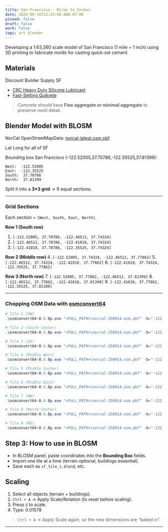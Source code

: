 ```yaml
---
title: San Francisco - Miles to Inches
date: 2025-09-15T13:33:00.000-07:00
pinned: false
draft: false
work: false
tags: art blender
---
```


Developing a 1:63,360 scale model of San Francisco (1 mile = 1 inch) using 3D printing to fabricate molds for casting quick-set cement.


## Materials

Discount Builder Supply SF

- [CRC Heavy Duty Silicone Lubricant](https://www.discountbuilderssupplysf.com/p/crc-heavy-duty-silicone-lubricant/27904435)
- [Fast-Setting Quikrete](https://www.discountbuilderssupplysf.com/p/quikrete-fast-setting-concrete-mix-50-lb/61050035)

> Concrete should have **Fine aggregate or minimal aggregate** to preserve mold detail.




## Blender Model with BLOSM

NorCal OpenStreetMapData: [norcal-latest.osm.pbf](https://download.geofabrik.de/north-america/us/california/norcal.html)

Lat Long for all of SF

Bounding box San Francisco (-122.52005,37.70786,-122.35525,37.81399):

```
West:  -122.52005
East:  -122.35525
South:  37.70786
North:  37.81399
```

Split it into a **3×3 grid** → 9 equal sections.

---

### Grid Sections

Each section = `[West, South, East, North]`.

**Row 1 (South row)**

1. `[-122.52005, 37.70786, -122.46512, 37.74324]`
2. `[-122.46512, 37.70786, -122.41018, 37.74324]`
3. `[-122.41018, 37.70786, -122.35525, 37.74324]`

**Row 2 (Middle row)**
4. `[-122.52005, 37.74324, -122.46512, 37.77862]`
5. `[-122.46512, 37.74324, -122.41018, 37.77862]`
6. `[-122.41018, 37.74324, -122.35525, 37.77862]`

**Row 3 (North row)**
7. `[-122.52005, 37.77862, -122.46512, 37.81399]`
8. `[-122.46512, 37.77862, -122.41018, 37.81399]`
9. `[-122.41018, 37.77862, -122.35525, 37.81399]`

---

### Chopping OSM Data with [osmconvert64](https://wiki.openstreetmap.org/wiki/Osmconvert#Windows)

```powershell
# Tile 1 (SW)
.\osmconvert64-0.8.8p.exe "<FULL_PATH>\norcal-250914.osm.pbf" -b="-122.52005,37.70786,-122.46512,37.74324" -o="<FULL_PATH>\sf_tile_1.osm"

# Tile 2 (South Center)
.\osmconvert64-0.8.8p.exe "<FULL_PATH>\norcal-250914.osm.pbf" -b="-122.46512,37.70786,-122.41018,37.74324" -o="<FULL_PATH>\sf_tile_2.osm"

# Tile 3 (SE)
.\osmconvert64-0.8.8p.exe "<FULL_PATH>\norcal-250914.osm.pbf" -b="-122.41018,37.70786,-122.35525,37.74324" -o="<FULL_PATH>\sf_tile_3.osm"

# Tile 4 (Middle West)
.\osmconvert64-0.8.8p.exe "<FULL_PATH>\norcal-250914.osm.pbf" -b="-122.52005,37.74324,-122.46512,37.77862" -o="<FULL_PATH>\sf_tile_4.osm"

# Tile 5 (Middle Center)
.\osmconvert64-0.8.8p.exe "<FULL_PATH>\norcal-250914.osm.pbf" -b="-122.46512,37.74324,-122.41018,37.77862" -o="<FULL_PATH>\sf_tile_5.osm"

# Tile 6 (Middle East)
.\osmconvert64-0.8.8p.exe "<FULL_PATH>\norcal-250914.osm.pbf" -b="-122.41018,37.74324,-122.35525,37.77862" -o="<FULL_PATH>\sf_tile_6.osm"

# Tile 7 (NW)
.\osmconvert64-0.8.8p.exe "<FULL_PATH>\norcal-250914.osm.pbf" -b="-122.52005,37.77862,-122.46512,37.81399" -o="<FULL_PATH>\sf_tile_7.osm"

# Tile 8 (North Center)
.\osmconvert64-0.8.8p.exe "<FULL_PATH>\norcal-250914.osm.pbf" -b="-122.46512,37.77862,-122.41018,37.81399" -o="<FULL_PATH>\sf_tile_8.osm"

# Tile 9 (NE)
.\osmconvert64-0.8.8p.exe "<FULL_PATH>\norcal-250914.osm.pbf" -b="-122.41018,37.77862,-122.35525,37.81399" -o="<FULL_PATH>\sf_tile_9.osm"
```

## Step 3: How to use in BLOSM

* In BLOSM panel, paste coordinates into the **Bounding Box** fields.
* Import one tile at a time (terrain optional, buildings essential).
* Save each as `sf_tile_1.blend`, etc.

## Scaling

1. Select all objects (terrain + buildings).
2. `Ctrl + A` → Apply Scale/Rotation (to reset before scaling).
3. Press `S` to scale.
4. Type: 0.01578

> `Ctrl + A` → Apply Scale again, so the new dimensions are “baked in”.


---

